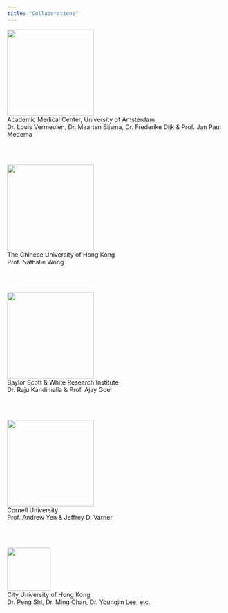 ```yaml
---
title: "Collaborations"
---
```


<img src="images/logo/amclogo.png" width="200px"/>  
Academic Medical Center, University of Amsterdam  
Dr. Louis Vermeulen, Dr. Maarten Bijsma, Dr. Frederike Dijk & Prof. Jan Paul Medema 

<br><br>

<img src="images/logo/cuhklogo.png" width="200px"/>  
The Chinese University of Hong Kong  
Prof. Nathalie Wong  

<br><br>

<img src="images/logo/Baylorlogo.png" width="200px"/>  
Baylor Scott & White Research Institute  
Dr. Raju Kandimalla & Prof. Ajay Goel  

<br><br>

<img src="images/logo/Cornelllogo.png" width="200px"/>  
Cornell University  
Prof. Andrew Yen & Jeffrey D. Varner  

<br><br>

<img src="images/logo/cityulogo.png" width="100px"/>  
City University of Hong Kong  
Dr. Peng Shi, Dr. Ming Chan, Dr. Youngjin Lee, etc.  
